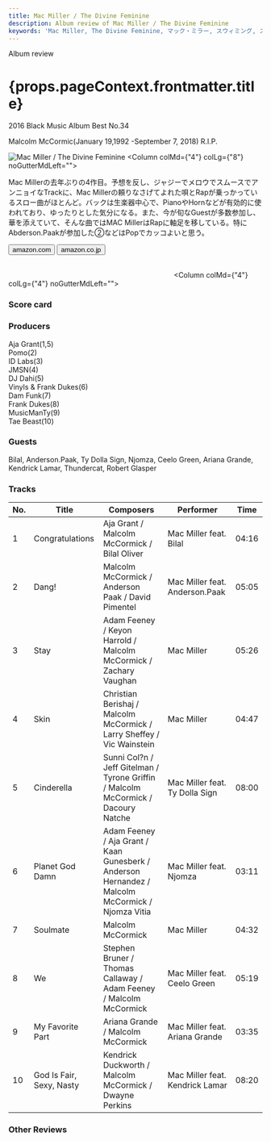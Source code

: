 ```yaml
---
title: Mac Miller / The Divine Feminine
description: Album review of Mac Miller / The Divine Feminine
keywords: 'Mac Miller, The Divine Feminine, マック・ミラー, スウィミング, スイミング'
---
```





<p className="largeP">Album review</p>
<h1 className="h1--no--margin">{props.pageContext.frontmatter.title}</h1>
<p className="largeP"><Link to="/best50/2016/">2016 Black Music Album Best No.34</Link></p>

<Tag type="gray" title="Clear Filter">
  Malcolm McCormic(January 19,1992 -September 7, 2018) R.I.P.
</Tag>

<br/>
<Row  className="image-card-group">
	<Column colMd={"3"} colLg={"4"} noGutterMdLeft="">
       <ImageCard>

![Mac Miller / The Divine Feminine](../../images/cd/macmiller1L.jpg) 
</ImageCard>
	</Column>
	<Column colMd={"4"} colLg={"8"} noGutterMdLeft="">
	<p>
	Mac Millerの去年ぶりの4作目。予想を反し、ジャジーでメロウでスムースでアンニョイなTrackに、Mac Millerの頼りなさげてよれた唄とRapが乗っかっているスロー曲がほとんど。バックは生楽器中心で、PianoやHornなどが有効的に使われており、ゆったりとした気分になる。また、今が旬なGuestが多数参加し、華を添えていて、そんな曲ではMAC MillerはRapに軸足を移している。特にAbderson.Paakが参加した②などはPopでカッコよいと思う。
	</p>
	<div>
	  <Button className="button-right-mergin"  href="https://amzn.to/3hMdZWU" kind="primary" size="small" renderIcon={ArrowUpRight24}>
      amazon.com
    </Button>
    <Button className="button-right-mergin"  href="https://amzn.to/2Gcjpwv" kind="secondary" size="small" renderIcon={ArrowUpRight24}>
      amazon.co.jp
    </Button>
	</div>
	<a href="https://geo.music.apple.com/jp/album/the-divine-feminine/1137965822?mt=1&app=music&ls=1&at=11lcug" style="display:inline-block;overflow:hidden;background:url(https://linkmaker.itunes.apple.com/ja-jp/lockup.svg?releaseDate=2016-09-16&kind=album&bubble=apple_music&style=mono-black) no-repeat;width:180px;height:45px;"></a>
	<a href="https://geo.music.apple.com/jp/album/the-divine-feminine/1137965822?app=itunes&at=11lcug" style="display:inline-block;overflow:hidden;background:url(https://linkmaker.itunes.apple.com/ja-jp/badge-lrg.svg?releaseDate=2016-09-16T00:00:00Z&kind=album&bubble=itunes_music) no-repeat;width:140px;height:45px;"></a>
	</Column>
</Row>
<Row >
	<Column colMd={"4"} colLg={"4"} noGutterMdLeft="">
<div>
  <h3>Score card</h3>
	<SliderJS1 value="3" />
  <SliderJS2 value="1" />
	<SliderJS3 value="1" />
  <SliderJS4 value="9" />
</div>
</Column>
<Column colMd={"8"} colLg={"8"} noGutterMdLeft="">
<div>
<h3>Producers</h3>
<p>
Aja Grant(1,5)
<br/>Pomo(2)
<br/>ID Labs(3)
<br/>JMSN(4)
<br/>DJ Dahi(5)
<br/>Vinyls & Frank Dukes(6)
<br/>Dam Funk(7)
<br/>Frank Dukes(8)
<br/>MusicManTy(9)
<br/>Tae Beast(10)
</p>
<h3>Guests</h3>
<p>
Bilal, Anderson.Paak, Ty Dolla Sign, Njomza, Ceelo Green, Ariana Grande, Kendrick Lamar, Thundercat, Robert Glasper
</p>
</div>
</Column>
</Row>

<h3>Tracks</h3>

| No. |	 Title                   |	 Composers                                                                                      |	 Performer                      |	 Time	|
| --- |	------------------------ | ------------------------------------------------------------------------------------------------ | ------------------------------- | ----- |
|	1	  |	Congratulations          | Aja Grant / Malcolm McCormick / Bilal Oliver                                                    	|	Mac Miller feat. Bilal         	|	04:16 |
|	2	  |	Dang!                    | Malcolm McCormick / Anderson Paak / David Pimentel                                              	|	Mac Miller feat. Anderson.Paak 	|	05:05 |
|	3	  |	Stay                     | Adam Feeney / Keyon Harrold / Malcolm McCormick / Zachary Vaughan                               	|	Mac Miller                     	|	05:26 |
|	4	  |	Skin                     | Christian Berishaj / Malcolm McCormick / Larry Sheffey / Vic Wainstein                          	|	Mac Miller                     	|	04:47 |
|	5	  |	Cinderella               | Sunni Col?n / Jeff Gitelman / Tyrone Griffin / Malcolm McCormick / Dacoury Natche               	|	Mac Miller feat. Ty Dolla Sign 	|	08:00 |
|	6	  |	Planet God Damn          | Adam Feeney / Aja Grant / Kaan Gunesberk / Anderson Hernandez / Malcolm McCormick / Njomza Vitia	|	Mac Miller feat. Njomza        	|	03:11 |
|	7	  |	Soulmate                 | Malcolm McCormick                                                                               	|	Mac Miller                     	|	04:32 |
|	8	  |	We                       | Stephen Bruner / Thomas Callaway / Adam Feeney / Malcolm McCormick                              	|	Mac Miller feat. Ceelo Green   	|	05:19 |
|	9	  |	My Favorite Part         | Ariana Grande / Malcolm McCormick                                                               	|	Mac Miller feat. Ariana Grande 	|	03:35 |
|	10	|	God Is Fair, Sexy, Nasty | Kendrick Duckworth / Malcolm McCormick / Dwayne Perkins                                         	|	Mac Miller feat. Kendrick Lamar	|	08:20 |

<h3>Other Reviews</h3>

<Row>
<Column colMd={3} colLg={3} noGutterMdLeft>
<Review1 />
</Column>
<Column colMd={3} colLg={3} noGutterMdLeft>
<Review2 />
</Column>
</Row>